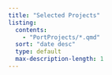```yaml
---
title: "Selected Projects"
listing:
  contents: 
    - "PortProjects/*.qmd"
  sort: "date desc"
  type: default
  max-description-length: 1
---
```


